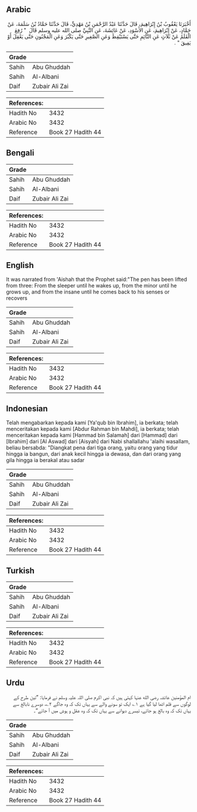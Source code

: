 ## Arabic


<div dir="rtl" lang="ar" style={{fontSize:'larger',backgroundColor:'#f8f9fa',padding:20}}>
أَخْبَرَنَا يَعْقُوبُ بْنُ إِبْرَاهِيمَ، قَالَ حَدَّثَنَا عَبْدُ الرَّحْمَنِ بْنُ مَهْدِيٍّ، قَالَ حَدَّثَنَا حَمَّادُ بْنُ سَلَمَةَ، عَنْ حَمَّادٍ، عَنْ إِبْرَاهِيمَ، عَنِ الأَسْوَدِ، عَنْ عَائِشَةَ، عَنِ النَّبِيِّ صلى الله عليه وسلم قَالَ ‏ "‏ رُفِعَ الْقَلَمُ عَنْ ثَلاَثٍ عَنِ النَّائِمِ حَتَّى يَسْتَيْقِظَ وَعَنِ الصَّغِيرِ حَتَّى يَكْبُرَ وَعَنِ الْمَجْنُونِ حَتَّى يَعْقِلَ أَوْ يَفِيقَ ‏"‏ ‏.‏
</div>
<div style={{backgroundColor:'#f8f9fa',padding:20, marginBottom: 10}}><table> <thead> <tr> <th>Grade</th> <th></th> </tr> </thead> <tbody> <tr><td>Sahih</td><td>Abu Ghuddah</td></tr><tr><td>Sahih</td><td>Al-Albani</td></tr><tr><td>Daif</td><td>Zubair Ali Zai</td></tr></tbody></table><table> <thead> <tr> <th>References:</th> <th></th> </tr> </thead> <tbody><tr><td>Hadith No</td><td>3432</td></tr><tr><td>Arabic No</td><td>3432</td></tr><tr><td>Reference</td><td>Book 27 Hadith 44</td></tr></tbody></table></div>

## Bengali


<div dir="ltr" lang="bn" style={{fontSize:'larger',backgroundColor:'#f8f9fa',padding:20}}>

</div>
<div style={{backgroundColor:'#f8f9fa',padding:20, marginBottom: 10}}><table> <thead> <tr> <th>Grade</th> <th></th> </tr> </thead> <tbody> <tr><td>Sahih</td><td>Abu Ghuddah</td></tr><tr><td>Sahih</td><td>Al-Albani</td></tr><tr><td>Daif</td><td>Zubair Ali Zai</td></tr></tbody></table><table> <thead> <tr> <th>References:</th> <th></th> </tr> </thead> <tbody><tr><td>Hadith No</td><td>3432</td></tr><tr><td>Arabic No</td><td>3432</td></tr><tr><td>Reference</td><td>Book 27 Hadith 44</td></tr></tbody></table></div>

## English


<div dir="ltr" lang="en" style={{fontSize:'larger',backgroundColor:'#f8f9fa',padding:20}}>
It was narrated from 'Aishah that the Prophet said:"The pen has been lifted from three: From the sleeper until he wakes up, from the minor until he grows up, and from the insane until he comes back to his senses or recovers
</div>
<div style={{backgroundColor:'#f8f9fa',padding:20, marginBottom: 10}}><table> <thead> <tr> <th>Grade</th> <th></th> </tr> </thead> <tbody> <tr><td>Sahih</td><td>Abu Ghuddah</td></tr><tr><td>Sahih</td><td>Al-Albani</td></tr><tr><td>Daif</td><td>Zubair Ali Zai</td></tr></tbody></table><table> <thead> <tr> <th>References:</th> <th></th> </tr> </thead> <tbody><tr><td>Hadith No</td><td>3432</td></tr><tr><td>Arabic No</td><td>3432</td></tr><tr><td>Reference</td><td>Book 27 Hadith 44</td></tr></tbody></table></div>

## Indonesian


<div dir="ltr" lang="id" style={{fontSize:'larger',backgroundColor:'#f8f9fa',padding:20}}>
Telah mengabarkan kepada kami [Ya'qub bin Ibrahim], ia berkata; telah menceritakan kepada kami [Abdur Rahman bin Mahdi], ia berkata; telah menceritakan kepada kami [Hammad bin Salamah] dari [Hammad] dari [Ibrahim] dari [Al Aswad] dari [Aisyah] dari Nabi shallallahu 'alaihi wasallam, beliau bersabda: "Diangkat pena dari tiga orang, yaitu orang yang tidur hingga ia bangun, dari anak kecil hingga ia dewasa, dan dari orang yang gila hingga ia berakal atau sadar
</div>
<div style={{backgroundColor:'#f8f9fa',padding:20, marginBottom: 10}}><table> <thead> <tr> <th>Grade</th> <th></th> </tr> </thead> <tbody> <tr><td>Sahih</td><td>Abu Ghuddah</td></tr><tr><td>Sahih</td><td>Al-Albani</td></tr><tr><td>Daif</td><td>Zubair Ali Zai</td></tr></tbody></table><table> <thead> <tr> <th>References:</th> <th></th> </tr> </thead> <tbody><tr><td>Hadith No</td><td>3432</td></tr><tr><td>Arabic No</td><td>3432</td></tr><tr><td>Reference</td><td>Book 27 Hadith 44</td></tr></tbody></table></div>

## Turkish


<div dir="ltr" lang="tr" style={{fontSize:'larger',backgroundColor:'#f8f9fa',padding:20}}>

</div>
<div style={{backgroundColor:'#f8f9fa',padding:20, marginBottom: 10}}><table> <thead> <tr> <th>Grade</th> <th></th> </tr> </thead> <tbody> <tr><td>Sahih</td><td>Abu Ghuddah</td></tr><tr><td>Sahih</td><td>Al-Albani</td></tr><tr><td>Daif</td><td>Zubair Ali Zai</td></tr></tbody></table><table> <thead> <tr> <th>References:</th> <th></th> </tr> </thead> <tbody><tr><td>Hadith No</td><td>3432</td></tr><tr><td>Arabic No</td><td>3432</td></tr><tr><td>Reference</td><td>Book 27 Hadith 44</td></tr></tbody></table></div>

## Urdu


<div dir="rtl" lang="ur" style={{fontSize:'larger',backgroundColor:'#f8f9fa',padding:20}}>
ام المؤمنین عائشہ رضی الله عنہا کہتی ہیں کہ نبی اکرم صلی اللہ علیہ وسلم نے فرمایا: ”تین طرح کے لوگوں سے قلم اٹھا لیا گیا ہے ۱؎ ایک تو سونے والے سے یہاں تک کہ وہ جاگے ۲؎، دوسرے نابالغ سے یہاں تک کہ وہ بالغ ہو جائے، تیسرے دیوانے سے یہاں تک کہ وہ عقل و ہوش میں آ جائے“۔
</div>
<div style={{backgroundColor:'#f8f9fa',padding:20, marginBottom: 10}}><table> <thead> <tr> <th>Grade</th> <th></th> </tr> </thead> <tbody> <tr><td>Sahih</td><td>Abu Ghuddah</td></tr><tr><td>Sahih</td><td>Al-Albani</td></tr><tr><td>Daif</td><td>Zubair Ali Zai</td></tr></tbody></table><table> <thead> <tr> <th>References:</th> <th></th> </tr> </thead> <tbody><tr><td>Hadith No</td><td>3432</td></tr><tr><td>Arabic No</td><td>3432</td></tr><tr><td>Reference</td><td>Book 27 Hadith 44</td></tr></tbody></table></div>